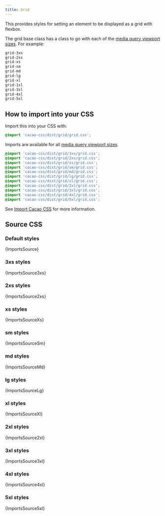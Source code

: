 ```yaml
---
title: Grid
---
```


This provides styles for setting an element to be displayed as a grid with flexbox.

The grid base class has a class to go with each of the [media query viewport sizes](/styles/media#viewport-media-queries). For example:

```css
grid-3xs
grid-2xs
grid-xs
grid-sm
grid-md
grid-lg
grid-xl
grid-1xl
grid-3xl
grid-4xl
grid-5xl
```

## How to import into your CSS

Import this into your CSS with:

```css
@import 'cacao-css/dist/grid/grid.css';
```

Imports are available for all [media query viewport sizes](/styles/media#viewport-media-queries).

```css
@import 'cacao-css/dist/grid/3xs/grid.css';
@import 'cacao-css/dist/grid/2xs/grid.css';
@import 'cacao-css/dist/grid/xs/grid.css';
@import 'cacao-css/dist/grid/sm/grid.css';
@import 'cacao-css/dist/grid/md/grid.css';
@import 'cacao-css/dist/grid/lg/grid.css';
@import 'cacao-css/dist/grid/xl/grid.css';
@import 'cacao-css/dist/grid/2xl/grid.css';
@import 'cacao-css/dist/grid/3xl/grid.css';
@import 'cacao-css/dist/grid/4xl/grid.css';
@import 'cacao-css/dist/grid/5xl/grid.css';
```

See [Import Cacao CSS](/import) for more information.

## Source CSS

<!-- markdownlint-disable -->

### Default styles

<CodeBlock language="css" title="grid/grid.css">{ImportsSource}</CodeBlock>

### 3xs styles

<CodeBlock language="css" title="grid/3xs/grid.css">{ImportsSource3xs}</CodeBlock>

### 2xs styles

<CodeBlock language="css" title="grid/2xs/grid.css">{ImportsSource2xs}</CodeBlock>

### xs styles

<CodeBlock language="css" title="grid/xs/grid.css">{ImportsSourceXs}</CodeBlock>

### sm styles

<CodeBlock language="css" title="grid/sm/grid.css">{ImportsSourceSm}</CodeBlock>

### md styles

<CodeBlock language="css" title="grid/md/grid.css">{ImportsSourceMd}</CodeBlock>

### lg styles

<CodeBlock language="css" title="grid/lg/grid.css">{ImportsSourceLg}</CodeBlock>

### xl styles

<CodeBlock language="css" title="grid/xl/grid.css">{ImportsSourceXl}</CodeBlock>

### 2xl styles

<CodeBlock language="css" title="grid/2xl/grid.css">{ImportsSource2xl}</CodeBlock>

### 3xl styles

<CodeBlock language="css" title="grid/3xl/grid.css">{ImportsSource3xl}</CodeBlock>

### 4xl styles

<CodeBlock language="css" title="grid/4xl/grid.css">{ImportsSource4xl}</CodeBlock>

### 5xl styles

<CodeBlock language="css" title="grid/5xl/grid.css">{ImportsSource5xl}</CodeBlock>
